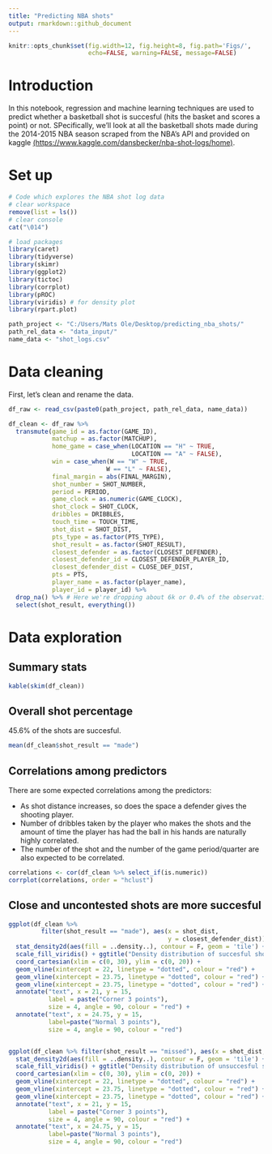 ```yaml
---
title: "Predicting NBA shots"
output: rmarkdown::github_document
---
```


```r
knitr::opts_chunk$set(fig.width=12, fig.height=8, fig.path='Figs/',
                      echo=FALSE, warning=FALSE, message=FALSE)
```

# Introduction
In this notebook, regression and machine learning techniques are used to predict
whether a basketball shot is succesful (hits the basket and scores a point) or not.
SPecifically, we'll look at all the basketball shots made during the 2014-2015 NBA 
season scraped from the NBA's API and provided on kaggle [(https://www.kaggle.com/dansbecker/nba-shot-logs/home)](https://www.kaggle.com/dansbecker/nba-shot-logs/home).

# Set up
```r
# Code which explores the NBA shot log data
# clear workspace
remove(list = ls())
# clear console
cat("\014")

# load packages
library(caret)
library(tidyverse)
library(skimr)
library(ggplot2)
library(tictoc)
library(corrplot)
library(pROC)
library(viridis) # for density plot
library(rpart.plot)

path_project <- "C:/Users/Mats Ole/Desktop/predicting_nba_shots/"
path_rel_data <- "data_input/"
name_data <- "shot_logs.csv"
```

# Data cleaning
First, let's clean and rename the data.
```r
df_raw <- read_csv(paste0(path_project, path_rel_data, name_data))

df_clean <- df_raw %>%
  transmute(game_id = as.factor(GAME_ID),
            matchup = as.factor(MATCHUP),
            home_game = case_when(LOCATION == "H" ~ TRUE,
                                  LOCATION == "A" ~ FALSE),
            win = case_when(W == "W" ~ TRUE,
                           W == "L" ~ FALSE),
            final_margin = abs(FINAL_MARGIN),
            shot_number = SHOT_NUMBER,
            period = PERIOD,
            game_clock = as.numeric(GAME_CLOCK),
            shot_clock = SHOT_CLOCK,
            dribbles = DRIBBLES,
            touch_time = TOUCH_TIME,
            shot_dist = SHOT_DIST,
            pts_type = as.factor(PTS_TYPE),
            shot_result = as.factor(SHOT_RESULT),
            closest_defender = as.factor(CLOSEST_DEFENDER),
            closest_defender_id = CLOSEST_DEFENDER_PLAYER_ID,
            closest_defender_dist = CLOSE_DEF_DIST,
            pts = PTS,
            player_name = as.factor(player_name),
            player_id = player_id) %>%
  drop_na() %>% # Here we're dropping about 6k or 0.4% of the observations.
  select(shot_result, everything())
```



# Data exploration
## Summary stats
```r
kable(skim(df_clean))
```
## Overall shot percentage
45.6% of the shots are succesful.
```r
mean(df_clean$shot_result == "made")
```

## Correlations among predictors
There are some expected correlations among the predictors: 

* As shot distance increases,
so does the space a defender gives the shooting player. 
* Number of dribbles taken by the player who makes the shots and the amount of
time the player has had the ball in his hands are naturally highly correlated.
* The number of the shot and the number of the game period/quarter are also expected to be correlated.
```r
correlations <- cor(df_clean %>% select_if(is.numeric))
corrplot(correlations, order = "hclust")
```

## Close and uncontested shots are more succesful
```r

ggplot(df_clean %>% 
         filter(shot_result == "made"), aes(x = shot_dist, 
                                            y = closest_defender_dist)) +
  stat_density2d(aes(fill = ..density..), contour = F, geom = 'tile') +
  scale_fill_viridis() + ggtitle("Density distribution of succesful shots") +
  coord_cartesian(xlim = c(0, 30), ylim = c(0, 20)) +
  geom_vline(xintercept = 22, linetype = "dotted", colour = "red") +
  geom_vline(xintercept = 23.75, linetype = "dotted", colour = "red") +
  geom_vline(xintercept = 23.75, linetype = "dotted", colour = "red") +
  annotate("text", x = 21, y = 15, 
           label = paste("Corner 3 points"), 
           size = 4, angle = 90, colour = "red") +
  annotate("text", x = 24.75, y = 15, 
           label=paste("Normal 3 points"), 
           size = 4, angle = 90, colour = "red")


ggplot(df_clean %>% filter(shot_result == "missed"), aes(x = shot_dist, y = closest_defender_dist)) +
  stat_density2d(aes(fill = ..density..), contour = F, geom = 'tile') +
  scale_fill_viridis() + ggtitle("Density distribution of unsuccesful shots") +
  coord_cartesian(xlim = c(0, 30), ylim = c(0, 20)) +
  geom_vline(xintercept = 22, linetype = "dotted", colour = "red") +
  geom_vline(xintercept = 23.75, linetype = "dotted", colour = "red") +
  geom_vline(xintercept = 23.75, linetype = "dotted", colour = "red") +
  annotate("text", x = 21, y = 15, 
           label = paste("Corner 3 points"), 
           size = 4, angle = 90, colour = "red") +
  annotate("text", x = 24.75, y = 15, 
           label=paste("Normal 3 points"), 
           size = 4, angle = 90, colour = "red")

```
